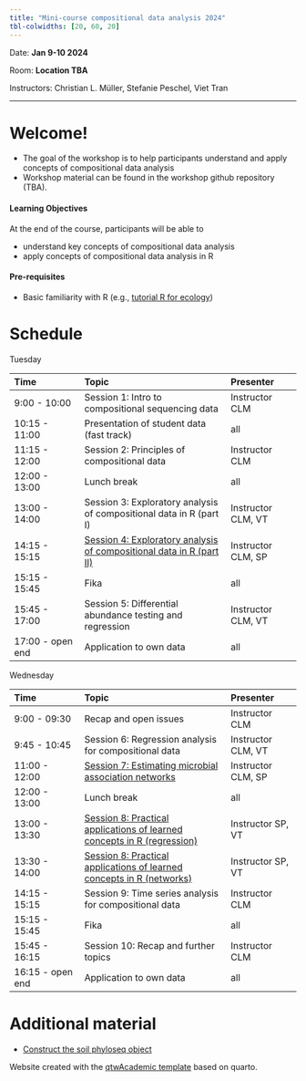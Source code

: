 ```yaml
---
title: "Mini-course compositional data analysis 2024"
tbl-colwidths: [20, 60, 20]
---
```


Date: **Jan 9-10 2024**

Room: **Location TBA**

Instructors: Christian L. Müller, Stefanie Peschel, Viet Tran

------------------------------------------------------------------------

<!-- ::: callout-note -->

<!-- ## This workshop template -->

<!-- This workshop template contains 4 pages: -->

<!-- -   Home: `index.qmd` (this page) -->

<!-- -   About: `about.qmd` -->

<!-- Two content pages -->

<!-- -   Page without code: `part_1_prep.qmd` -->

<!-- -   Page with R code: `part_2_eda.qmd` -->

<!-- It is straightforward to add more content pages: you need to create a new `.qmd` file (or copy/paste the existing ones), then link the new page inside `_quarto.yml`. -->

<!-- ::: -->

<!-- ::: callout-tip -->

<!-- ## Homepage of your workshop -->

<!-- This is the **homepage** `index.qmd` for your workshop, so ideally it should contain some key information such as **time and place, instructors** and information of the course/workshop. -->

<!-- It should be easy to navigate. -->

<!-- ::: -->

# Welcome!

-   The goal of the workshop is to help participants understand and apply concepts of compositional data analysis
-   Workshop material can be found in the workshop github repository (TBA).

#### Learning Objectives

At the end of the course, participants will be able to

-   understand key concepts of compositional data analysis
-   apply concepts of compositional data analysis in R

#### Pre-requisites

-   Basic familiarity with R (e.g., [tutorial R for ecology](https://datacarpentry.org/R-ecology-lesson/index.html))

# Schedule

Tuesday

| Time             | Topic                                                                   | Presenter          |
|:-----------------|:------------------------------------|:-----------------|
| 9:00 - 10:00     | Session 1: Intro to compositional sequencing data                       | Instructor CLM     |
| 10:15 - 11:00    | Presentation of student data (fast track)                               | all                |
| 11:15 - 12:00    | Session 2: Principles of compositional data                             | Instructor CLM     |
| 12:00 - 13:00    | Lunch break                                                             | all                |
| 13:00 - 14:00    | Session 3: Exploratory analysis of compositional data in R (part I)     | Instructor CLM, VT  |
| 14:15 - 15:15    | [Session 4: Exploratory analysis of compositional data in R (part II)](4_eda_88soils.qmd) | Instructor CLM, SP     |
| 15:15 - 15:45    | Fika                                                                    | all                |
| 15:45 - 17:00    | Session 5: Differential abundance testing and regression                | Instructor CLM, VT |
| 17:00 - open end | Application to own data                                                 | all                |

Wednesday

| Time             | Topic                                                                         | Presenter          |
|:-----------------|:------------------------------------|:-----------------|
|  9:00 - 09:30    | Recap and open issues                                                         | Instructor CLM     |
|  9:45 - 10:45    | Session 6: Regression analysis for compositional data                         | Instructor CLM, VT |
| 11:00 - 12:00    | [Session 7: Estimating microbial association networks](slides/07-Microbial_association_networks.pdf)                                                   | Instructor CLM, SP |
| 12:00 - 13:00    | Lunch break                                                                   | all                |
| 13:00 - 13:30    | [Session 8: Practical applications of learned concepts in R (regression)](9_practical.qmd) | Instructor SP, VT  |
| 13:30 - 14:00    | [Session 8: Practical applications of learned concepts in R (networks)](8_practical_networks.qmd) | Instructor SP, VT  |
| 14:15 - 15:15    | Session 9: Time series analysis for compositional data                        | Instructor CLM     |
| 15:15 - 15:45    | Fika                                                                          | all                |
| 15:45 - 16:15    | Session 10: Recap and further topics                                          | Instructor CLM     |
| 16:15 - open end | Application to own data                                                       | all                |

# Additional material

-   [Construct the soil phyloseq object](90_soil_phyloseq.qmd)

Website created with the [qtwAcademic template](https://github.com/andreaczhang/qtwAcademic) based on quarto.
